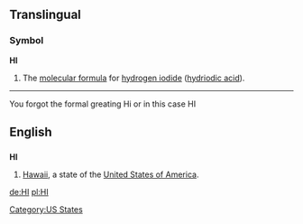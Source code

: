 {{see|hi}}
==Translingual==

===Symbol===
'''HI'''

# The [[molecular formula]] for [[hydrogen iodide]] ([[hydriodic acid]]).

----
You forgot the formal greating Hi or in this case HI

==English==

==={{abbreviation}}===
'''HI'''

# [[Hawaii]], a state of the [[United States of America]].

[[Category:US States]]

[[de:HI]]
[[pl:HI]]